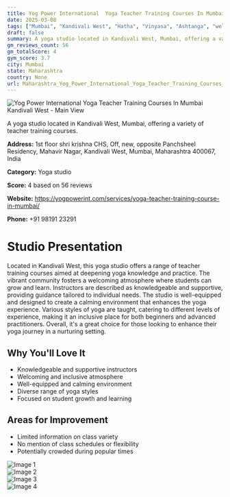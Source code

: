 ```yaml
---
title: Yog Power International  Yoga Teacher Training Courses In Mumbai  Kandivali West
date: 2025-03-08
tags: ["Mumbai", "Kandivali West", "Hatha", "Vinyasa", "Ashtanga", "welcoming atmosphere", "supportive community", "Mumbai"]  
draft: false
summary: A yoga studio located in Kandivali West, Mumbai, offering a variety of teacher training courses.
gm_reviews_count: 56
gm_totalScore: 4
gym_score: 3.7
city: Mumbai
state: Maharashtra
country: None
url: Maharashtra_Yog_Power_International_Yoga_Teacher_Training_Courses_In_Mumbai_Kandivali_West
---
```


<div className="aspect-[16/9] relative my-8">
  <img 
    src="https://lh5.googleusercontent.com/p/AF1QipO3XCeWsq3UAGRLEHEq_iysxhO8KhNk-WYJdoYk=w1920-h1080-k-no"
    alt="Yog Power International  Yoga Teacher Training Courses In Mumbai  Kandivali West - Main View"
    className="object-cover absolute inset-0 w-full h-full rounded-lg"
  />
</div>

A yoga studio located in Kandivali West, Mumbai, offering a variety of teacher training courses.

**Address:** 1st floor shri krishna CHS, Off, new, opposite Panchsheel Residency, Mahavir Nagar, Kandivali West, Mumbai, Maharashtra 400067, India

**Category:** Yoga studio

**Score:** 4 based on 56 reviews

**Website:** https://yogpowerint.com/services/yoga-teacher-training-course-in-mumbai/

**Phone:** +91 98191 23291

# Studio Presentation

Located in Kandivali West, this yoga studio offers a range of teacher training courses aimed at deepening yoga knowledge and practice. The vibrant community fosters a welcoming atmosphere where students can grow and learn. Instructors are described as knowledgeable and supportive, providing guidance tailored to individual needs. The studio is well-equipped and designed to create a calming environment that enhances the yoga experience. Various styles of yoga are taught, catering to different levels of experience, making it an inclusive place for both beginners and advanced practitioners. Overall, it's a great choice for those looking to enhance their yoga journey in a nurturing setting.


## Why You'll Love It

- Knowledgeable and supportive instructors
- Welcoming and inclusive atmosphere
- Well-equipped and calming environment
- Diverse range of yoga styles
- Focused on student growth and learning

## Areas for Improvement

- Limited information on class variety
- No mention of class schedules or flexibility
- Potentially crowded during popular times

<div className="grid grid-cols-1 xl:grid-cols-2 gap-4 my-8">
<div className="aspect-[4/3] relative"><img src="https://lh5.googleusercontent.com/p/AF1QipPE9RLo87tpj4nPNgNlmMgju9k0cKgaL_SNRz8z=w1920-h1080-k-no" alt="Image 1" className="object-cover absolute inset-0 w-full h-full rounded-lg" /></div>
<div className="aspect-[4/3] relative"><img src="https://lh5.googleusercontent.com/p/AF1QipMx0cJR6QFuYzzzch_d3njzm2xOUWuxiXnAOTDW=w1920-h1080-k-no" alt="Image 2" className="object-cover absolute inset-0 w-full h-full rounded-lg" /></div>
<div className="aspect-[4/3] relative"><img src="https://lh5.googleusercontent.com/p/AF1QipPx23b01EUIPRZxfKVLeuATAbnM5FVWA5xVwrwF=w1920-h1080-k-no" alt="Image 3" className="object-cover absolute inset-0 w-full h-full rounded-lg" /></div>
<div className="aspect-[4/3] relative"><img src="https://lh5.googleusercontent.com/p/AF1QipPj7mecZOY062jx3c6KbgNVrIONxeSONwIdnlJ7=w1920-h1080-k-no" alt="Image 4" className="object-cover absolute inset-0 w-full h-full rounded-lg" /></div>
</div>